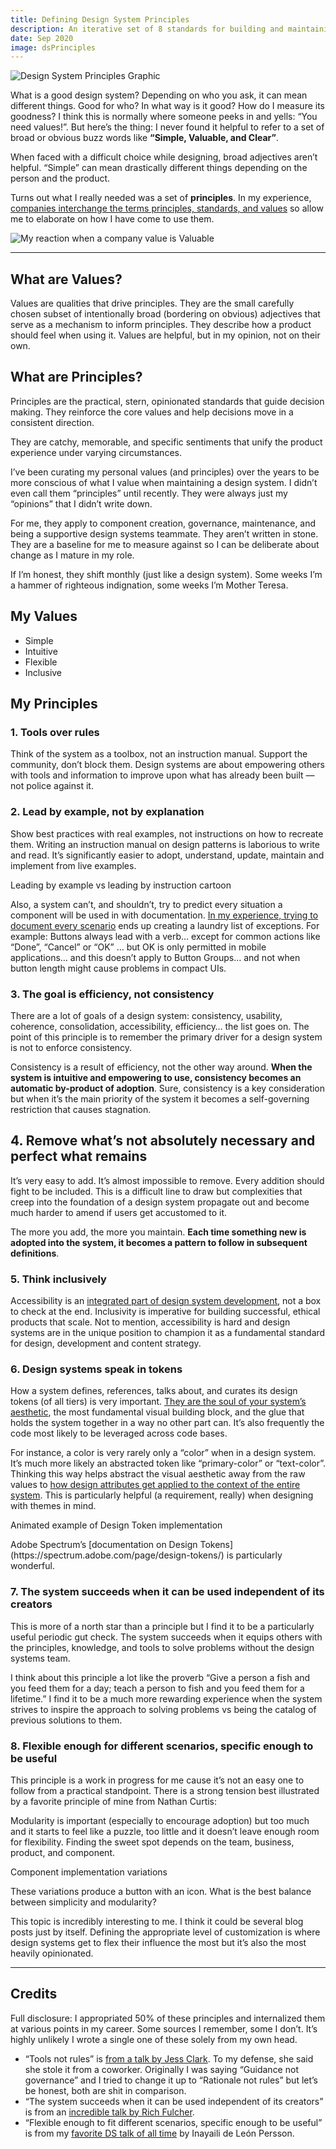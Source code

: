```yaml
---
title: Defining Design System Principles
description: An iterative set of 8 standards for building and maintaining effective design systems.
date: Sep 2020
image: dsPrinciples
---
```



<PageHeader title={title} description={description} />

<Image src={one} alt="Design System Principles Graphic" />

What is a good design system? Depending on who you ask, it can mean different things. Good for who? In what way is it good? How do I measure its goodness? I think this is normally where someone peeks in and yells: “You need values!”. But here’s the thing: I never found it helpful to refer to a set of broad or obvious buzz words like **“Simple, Valuable, and Clear”**.

<Aside label="💡 Insight">
  When faced with a difficult choice while designing, broad adjectives aren’t
  helpful. “Simple” can mean drastically different things depending on the
  person and the product.
</Aside>

Turns out what I really needed was a set of **principles**. In my experience, [companies interchange the terms principles, standards, and values](https://principles.adactio.com/) so allow me to elaborate on how I have come to use them.

<Image
  src={two}
  maxWidth="400px"
  alt="My reaction when a company value is Valuable"
  showAlt
/>

---

## What are Values?

Values are qualities that drive principles. They are the small carefully chosen subset of intentionally broad (bordering on obvious) adjectives that serve as a mechanism to inform principles. They describe how a product should feel when using it. Values are helpful, but in my opinion, not on their own.

## What are Principles?

Principles are the practical, stern, opinionated standards that guide decision making. They reinforce the core values and help decisions move in a consistent direction.

They are catchy, memorable, and specific sentiments that unify the product experience under varying circumstances.

I’ve been curating my personal values (and principles) over the years to be more conscious of what I value when maintaining a design system. I didn’t even call them “principles” until recently. They were always just my “opinions” that I didn’t write down.

For me, they apply to component creation, governance, maintenance, and being a supportive design systems teammate. They aren’t written in stone. They are a baseline for me to measure against so I can be deliberate about change as I mature in my role.

If I’m honest, they shift monthly (just like a design system). Some weeks I’m a hammer of righteous indignation, some weeks I’m Mother Teresa.

## My Values

- Simple
- Intuitive
- Flexible
- Inclusive

## My Principles

### 1. Tools over rules

Think of the system as a toolbox, not an instruction manual. Support the community, don’t block them. Design systems are about empowering others with tools and information to improve upon what has already been built — not police against it.

### 2. Lead by example, not by explanation

Show best practices with real examples, not instructions on how to recreate them. Writing an instruction manual on design patterns is laborious to write and read. It’s significantly easier to adopt, understand, update, maintain and implement from live examples.

Leading by example vs leading by instruction cartoon

Also, a system can’t, and shouldn’t, try to predict every situation a component will be used in with documentation. [In my experience, trying to document every scenario](https://medium.com/zendesk-creative-blog/6-tips-for-writing-effective-design-system-documentation-11c35b44169) ends up creating a laundry list of exceptions. For example:
Buttons always lead with a verb… except for common actions like “Done”, “Cancel” or “OK” … but OK is only permitted in mobile applications… and this doesn’t apply to Button Groups… and not when button length might cause problems in compact UIs.

### 3. The goal is efficiency, not consistency

There are a lot of goals of a design system: consistency, usability, coherence, consolidation, accessibility, efficiency… the list goes on. The point of this principle is to remember the primary driver for a design system is not to enforce consistency.

Consistency is a result of efficiency, not the other way around. **When the system is intuitive and empowering to use, consistency becomes an automatic by-product of adoption**. Sure, consistency is a key consideration but when it’s the main priority of the system it becomes a self-governing restriction that causes stagnation.

## 4. Remove what’s not absolutely necessary and perfect what remains

It’s very easy to add. It’s almost impossible to remove. Every addition should fight to be included. This is a difficult line to draw but complexities that creep into the foundation of a design system propagate out and become much harder to amend if users get accustomed to it.

The more you add, the more you maintain. **Each time something new is adopted into the system, it becomes a pattern to follow in subsequent definitions**.

### 5. Think inclusively

Accessibility is an [integrated part of design system development](https://medium.com/thinking-design/building-accessibility-into-design-systems-db9062893079), not a box to check at the end. Inclusivity is imperative for building successful, ethical products that scale. Not to mention, accessibility is hard and design systems are in the unique position to champion it as a fundamental standard for design, development and content strategy.

### 6. Design systems speak in tokens

How a system defines, references, talks about, and curates its design tokens (of all tiers) is very important. [They are the soul of your system’s aesthetic](https://www.lightningdesignsystem.com/design-tokens/), the most fundamental visual building block, and the glue that holds the system together in a way no other part can. It’s also frequently the code most likely to be leveraged across code bases.

For instance, a color is very rarely only a “color” when in a design system. It’s much more likely an abstracted token like “primary-color” or “text-color”.
Thinking this way helps abstract the visual aesthetic away from the raw values to [how design attributes get applied to the context of the entire system](https://designsystem.digital.gov/design-tokens/#using-design-tokens). This is particularly helpful (a requirement, really) when designing with themes in mind.

Animated example of Design Token implementation

<Aside>
  Adobe Spectrum’s [documentation on Design
  Tokens](https://spectrum.adobe.com/page/design-tokens/) is particularly
  wonderful.
</Aside>

### 7. The system succeeds when it can be used independent of its creators

This is more of a north star than a principle but I find it to be a particularly useful periodic gut check. The system succeeds when it equips others with the principles, knowledge, and tools to solve problems without the design systems team.

I think about this principle a lot like the proverb “Give a person a fish and you feed them for a day; teach a person to fish and you feed them for a lifetime.” I find it to be a much more rewarding experience when the system strives to inspire the approach to solving problems vs being the catalog of previous solutions to them.

### 8. Flexible enough for different scenarios, specific enough to be useful

This principle is a work in progress for me cause it’s not an easy one to follow from a practical standpoint. There is a strong tension best illustrated by a favorite principle of mine from Nathan Curtis:

Modularity is important (especially to encourage adoption) but too much and it starts to feel like a puzzle, too little and it doesn’t leave enough room for flexibility. Finding the sweet spot depends on the team, business, product, and component.

Component implementation variations

These variations produce a button with an icon. What is the best balance between simplicity and modularity?

This topic is incredibly interesting to me. I think it could be several blog posts just by itself. Defining the appropriate level of customization is where design systems get to flex their influence the most but it’s also the most heavily opinionated.

---

## Credits

Full disclosure: I appropriated 50% of these principles and internalized them at various points in my career. Some sources I remember, some I don’t. It’s highly unlikely I wrote a single one of these solely from my own head.

- “Tools not rules” is [from a talk by Jess Clark](https://www.rethinkhq.com/videos/elevating-the-experience-of-your-design-system-jess-clark). To my defense, she said she stole it from a coworker. Originally I was saying “Guidance not governance” and I tried to change it up to “Rationale not rules” but let’s be honest, both are shit in comparison.
- “The system succeeds when it can be used independent of its creators” is from an [incredible talk by Rich Fulcher](https://www.rethinkhq.com/videos/communicating-design-principles-at-scale-rich-fulcher-material-design-google).
- “Flexible enough to fit different scenarios, specific enough to be useful” is from my [favorite DS talk of all time](https://vimeo.com/345902050) by Inayaili de León Persson.
